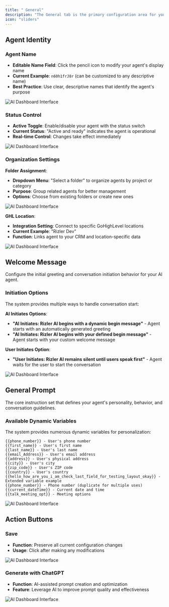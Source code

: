 ```yaml
---
title: " General"
description: "The General tab is the primary configuration area for your AI agent's basic settings, identity, and core behavior. This is where you define the fundamental characteristics and personality of your agenty"
icon: "sliders"
---
```


## Agent Identity

### Agent Name
- **Editable Name Field**: Click the pencil icon to modify your agent's display name
- **Current Example**: `n60h1frJ8r` (can be customized to any descriptive name)
- **Best Practice**: Use clear, descriptive names that identify the agent's purpose

![AI Dashboard Interface](/images/ai/Edit-name.png)

### Status Control
- **Active Toggle**: Enable/disable your agent with the status switch
- **Current Status**: "Active and ready" indicates the agent is operational
- **Real-time Control**: Changes take effect immediately

![AI Dashboard Interface](/images/ai/general-status.png)
### Organization Settings

**Folder Assignment**:
- **Dropdown Menu**: "Select a folder" to organize agents by project or category
- **Purpose**: Group related agents for better management
- **Options**: Choose from existing folders or create new ones

![AI Dashboard Interface](/images/ai/general-folder.png)

**GHL Location**:
- **Integration Setting**: Connect to specific GoHighLevel locations
- **Current Example**: "Rizler Dev" 
- **Function**: Links agent to your CRM and location-specific data

![AI Dashboard Interface](/images/ai/general-location.png)

## Welcome Message

Configure the initial greeting and conversation initiation behavior for your AI agent.

### Initiation Options

The system provides multiple ways to handle conversation start:

**AI Initiates Options**:
- **"AI Initiates: Rizler AI begins with a dynamic begin message"** - Agent starts with an automatically generated greeting
- **"AI Initiates: Rizler AI begins with your defined begin message"** - Agent starts with your custom welcome message

**User Initiates Option**:
- **"User Initiates: Rizler AI remains silent until users speak first"** - Agent waits for the user to start the conversation

![AI Dashboard Interface](/images/ai/welcome-message.png)
## General Prompt

The core instruction set that defines your agent's personality, behavior, and conversation guidelines.

### Available Dynamic Variables

The system provides numerous dynamic variables for personalization:

```
{{phone_number}} - User's phone number
{{first_name}} - User's first name  
{{last_name}} - User's last name
{{email_Address}} - User's email address
{{address}} - User's physical address
{{city}} - User's city
{{zip_code}} - User's ZIP code
{{country}} - User's country
{{hello_how_are_you_i_am_check_last_field_for_testing_layout_okay}} - Extended variable example
{{phone_number}} - Phone number (duplicate for multiple uses)
{{current_dateTime}} - Current date and time
{{talk_meeting_opt}} - Meeting options
```

![AI Dashboard Interface](/images/ai/general-prompt.png)
## Action Buttons

### Save
- **Function**: Preserve all current configuration changes
- **Usage**: Click after making any modifications

![AI Dashboard Interface](/images/ai/general-save.png)
### Generate with ChatGPT
- **Function**: AI-assisted prompt creation and optimization
- **Feature**: Leverage AI to improve prompt quality and effectiveness

![AI Dashboard Interface](/images/ai/Chat-gpt.png)
